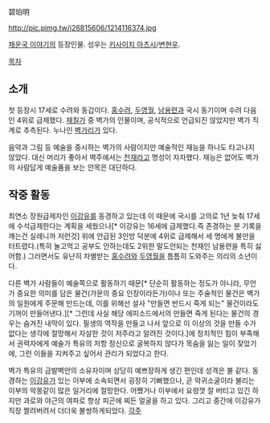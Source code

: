 碧珀明

http://pic.pimg.tw/j26815606/1214116374.jpg

[[채운국 이야기]]의 등장인물. 성우는 [[키사이치 아츠시]]/[[변현우]].

[[목차]]
== 소개 ==
첫 등장시 17세로 수려와 동갑이다. [[홍수려]], [[두영월]], [[남용련]]과 국시 동기이며 수려 다음인 4위로 급제했다. [[채칠가]] 중 벽가의 인물이며, 공식적으로 언급되진 않았지만 벽가 직계로 추측된다. 누나인 [[벽가리]]가 있다.

음악과 그림 등 예술을 중시하는 벽가의 사람이지만 예술적인 재능을 하나도 타고나지 않았다. 대신 머리가 좋아서 벽주에서는 [[천재]]라고 명성이 자자했다. 재능은 없어도 벽가의 사람답게 예술품을 보는 안목은 대단하다. 

== 작중 활동 ==
최연소 장원급제자인 [[이강유]]를 동경하고 있는데 이 때문에 국시를 고의로 1년 늦춰 17세에 수석급제한다는 계획을 세웠으나[* 이강유는 16세에 급제했다.즉 존경하는 분 기록을 깨는건 실례니까 저런것] 위에 언급된 3인방 덕분에 4위로 급제해서 세 명에게 불만을 터트렸다.(특히 놀고먹고 공부도 안하는데도 2위한 말도안되는 천재인 남용련을 특히 싫어함.) 그러면서도 유난히 차별받는 [[홍수려]]와 [[두영월]]을 틈틈히 도와주는 의리의 소년이다.

다른 벽가 사람들이 예술쪽으로 활동하기 때문[* 단순히 활동하는 정도가 아니라, 무언가 중요한 의미를 담은 물건(가문의 중요 인장이라든가)이나 또는 주술적인 물건은 벽가의 일원에게 주문해 만드는데, 이를 위해선 설사 "만들면 반드시 죽게 되는" 물건이라도 기꺼이 만들어낸다.][* 그런데 사실 해당 에피소드에서의 만들면 죽게 된다는 물건의 경우는 숨겨진 내막이 있다. 필생의 역작을 만들고 나서 앞으로 이 이상의 것을 만들 수가 없다는 생각에 절망해서 자살한 것이 저주라고 알려진 것이다.]에 정치적인 힘이 부족해서 권력자에게 예술가 특유의 저항 정신으로 굴복하지 않다가 목숨을 잃는 일이 잦았기에, 그런 이들을 지켜주고 싶어서 관리가 되었다고 한다.

벽가 특유의 금발벽안의 소유자이며 상당히 예쁘장하게 생긴 편인데 성격은 불 같다. 동경하는 [[이강유]]가 있는 이부에 소속되면서 굉장히 기뻐했으나, 곧 악귀소굴이라 불리는 이부의 악몽같이 많은 일거리에 절망한다. 어쨌거나 이부에서 요령껏 잘 버티고 있긴 하지만 과로와 야근의 여파로 항상 피곤에 찌든 얼굴을 하고 있다. 그리고 중간에 이강유가 직장 짤려버려서 더더욱 불쌍하게되었다.
[[각주]]
